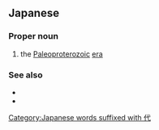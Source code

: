 ==Japanese==
{{DEFAULTSORT:こげんせいだい}}
{{wikipedia|lang=ja}}
{{ja-kanjitab|こ|げん|せい|だい|yomi=o}}

===Proper noun===
{{ja-pos|こげんせいだい|proper}}

# the [[Paleoproterozoic]] [[era]]

===See also===
* {{ja-r|原%生%代|^げん%せい%だい}}
* {{ja-r|中%原%生%代|^ちゅう%げん%せい%だい}}

[[Category:Japanese words suffixed with 代]]
{{topics|ja|Geology|Time}}